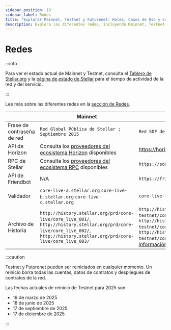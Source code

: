 ```yaml
---
sidebar_position: 10
sidebar_label: Redes
title: "Explorar Mainnet, Testnet y Futurenet: Roles, Casos de Uso y Conectividad"
description: Explora las diferentes redes, incluyendo Mainnet, Testnet y Futurenet. Aprende sus roles, casos de uso y cómo conectarte para desarrollo y pruebas.
---
```


# Redes

:::info

Para ver el estado actual de Mainnet y Testnet, consulta el [Tablero de Stellar.org](https://dashboard.stellar.org/) y la [página de estado de Stellar](https://status.stellar.org/) para el tiempo de actividad de la red y del servicio.

:::

Lee más sobre las diferentes redes en la [sección de Redes](../learn/fundamentals/networks.mdx).

|                            | Mainnet                                                                                                                                                                         | Testnet                                                                                                                                                                                                                                                                                               | Futurenet                                       |
| :------------------------- | ------------------------------------------------------------------------------------------------------------------------------------------------------------------------------- | ----------------------------------------------------------------------------------------------------------------------------------------------------------------------------------------------------------------------------------------------------------------------------------------------------- | ----------------------------------------------- |
| Frase de contraseña de red | `Red Global Pública de Stellar ; Septiembre 2015`                                                                                                                               | `Red SDF de Prueba ; Septiembre 2015`                                                                                                                                                                                                                                                                 | `Red Futura de SDF de Prueba ; Octubre 2022`    |
| API de Horizon             | Consulta los [proveedores del ecosistema Horizon] disponibles                                                                                                                   | https://horizon-testnet.stellar.org                                                                                                                                                                                                                                                                   | https://horizon-futurenet.stellar.org           |
| RPC de Stellar             | Consulta los [proveedores del ecosistema RPC] disponibles                                                                                                                       | `https://soroban-testnet.stellar.org`                                                                                                                                                                                                                                                                 | `https://rpc-futurenet.stellar.org`             |
| API de Friendbot           | N/A                                                                                                                                                                             | `https://friendbot.stellar.org`                                                                                                                                                                                                                                                                       | `https://friendbot-futurenet.stellar.org`       |
| Validador                  | `core-live-a.stellar.org` `core-live-b.stellar.org` `core-live-c.stellar.org`                                                                                                   | `core-live-testnet.stellar.org`                                                                                                                                                                                                                                                                       | `core-live-futurenet.stellar.org`               |
| Archivo de Historia        | `http://history.stellar.org/prd/core-live/core_live_001/`, `http://history.stellar.org/prd/core-live/core_live_002/`, `http://history.stellar.org/prd/core-live/core_live_003/` | `http://history.stellar.org/prd/core-testnet/core_testnet_001`, `http://history.stellar.org/prd/core-testnet/core_testnet_002`, `http://history.stellar.org/prd/core-testnet/core_testnet_003` ([más información](https://github.com/stellar/stellar-core/blob/master/docs/stellar-core_testnet.cfg)) | `http://history.stellar.org/dev/core-futurenet` |

:::caution

Testnet y Futurenet pueden ser reiniciados en cualquier momento. Un reinicio borra todas las cuentas, datos de contratos y despliegues de contratos de la red.

Las fechas actuales de reinicio de Testnet para 2025 son:

- 19 de marzo de 2025
- 18 de junio de 2025
- 17 de septiembre de 2025
- 17 de diciembre de 2025

:::

[proveedores del ecosistema horizon]: ../data/apis/api-providers.mdx
[proveedores del ecosistema rpc]: ../data/apis/api-providers.mdx
